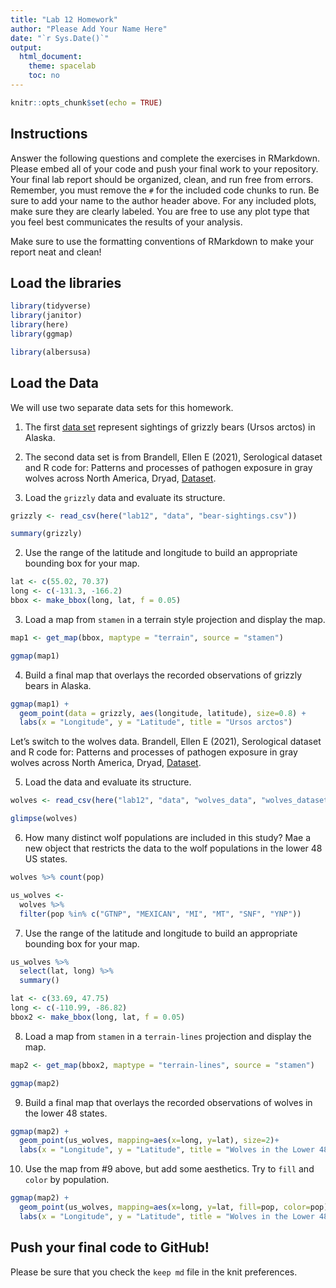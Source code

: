 ```yaml
---
title: "Lab 12 Homework"
author: "Please Add Your Name Here"
date: "`r Sys.Date()`"
output:
  html_document:
    theme: spacelab
    toc: no
---
```


```r
knitr::opts_chunk$set(echo = TRUE)
```

## Instructions
Answer the following questions and complete the exercises in RMarkdown. Please embed all of your code and push your final work to your repository. Your final lab report should be organized, clean, and run free from errors. Remember, you must remove the `#` for the included code chunks to run. Be sure to add your name to the author header above. For any included plots, make sure they are clearly labeled. You are free to use any plot type that you feel best communicates the results of your analysis.  

Make sure to use the formatting conventions of RMarkdown to make your report neat and clean!  

## Load the libraries  
```r
library(tidyverse)
library(janitor)
library(here)
library(ggmap)
``` 

```r
library(albersusa)
```

## Load the Data
We will use two separate data sets for this homework.  

1. The first [data set](https://rcweb.dartmouth.edu/~f002d69/workshops/index_rspatial.html) represent sightings of grizzly bears (Ursos arctos) in Alaska.  

2. The second data set is from Brandell, Ellen E (2021), Serological dataset and R code for: Patterns and processes of pathogen exposure in gray wolves across North America, Dryad, [Dataset](https://doi.org/10.5061/dryad.5hqbzkh51).  

1. Load the `grizzly` data and evaluate its structure.  
```r
grizzly <- read_csv(here("lab12", "data", "bear-sightings.csv"))
```

```r
summary(grizzly)
```

2. Use the range of the latitude and longitude to build an appropriate bounding box for your map.  
```r
lat <- c(55.02, 70.37)
long <- c(-131.3, -166.2)
bbox <- make_bbox(long, lat, f = 0.05)
```

3. Load a map from `stamen` in a terrain style projection and display the map.  
```r
map1 <- get_map(bbox, maptype = "terrain", source = "stamen")
```

```r
ggmap(map1)
```

4. Build a final map that overlays the recorded observations of grizzly bears in Alaska.  
```r
ggmap(map1) + 
  geom_point(data = grizzly, aes(longitude, latitude), size=0.8) +
  labs(x = "Longitude", y = "Latitude", title = "Ursos arctos")
```

Let's switch to the wolves data. Brandell, Ellen E (2021), Serological dataset and R code for: Patterns and processes of pathogen exposure in gray wolves across North America, Dryad, [Dataset](https://doi.org/10.5061/dryad.5hqbzkh51).  

5. Load the data and evaluate its structure.  
```r
wolves <- read_csv(here("lab12", "data", "wolves_data", "wolves_dataset.csv"))
```

```r
glimpse(wolves)
```

6. How many distinct wolf populations are included in this study? Mae a new object that restricts the data to the wolf populations in the lower 48 US states.  
```r
wolves %>% count(pop)
```

```r
us_wolves <- 
  wolves %>% 
  filter(pop %in% c("GTNP", "MEXICAN", "MI", "MT", "SNF", "YNP"))
```

7. Use the range of the latitude and longitude to build an appropriate bounding box for your map.  
```r
us_wolves %>% 
  select(lat, long) %>% 
  summary()
```

```r
lat <- c(33.69, 47.75)
long <- c(-110.99, -86.82)
bbox2 <- make_bbox(long, lat, f = 0.05)
```

8.  Load a map from `stamen` in a `terrain-lines` projection and display the map.  
```r
map2 <- get_map(bbox2, maptype = "terrain-lines", source = "stamen")
```

```r
ggmap(map2)
```

9. Build a final map that overlays the recorded observations of wolves in the lower 48 states.  
```r
ggmap(map2) + 
  geom_point(us_wolves, mapping=aes(x=long, y=lat), size=2)+
  labs(x = "Longitude", y = "Latitude", title = "Wolves in the Lower 48")
```

10. Use the map from #9 above, but add some aesthetics. Try to `fill` and `color` by population.  
```r
ggmap(map2) + 
  geom_point(us_wolves, mapping=aes(x=long, y=lat, fill=pop, color=pop), size=3)+
  labs(x = "Longitude", y = "Latitude", title = "Wolves in the Lower 48")
```

## Push your final code to GitHub!
Please be sure that you check the `keep md` file in the knit preferences. 